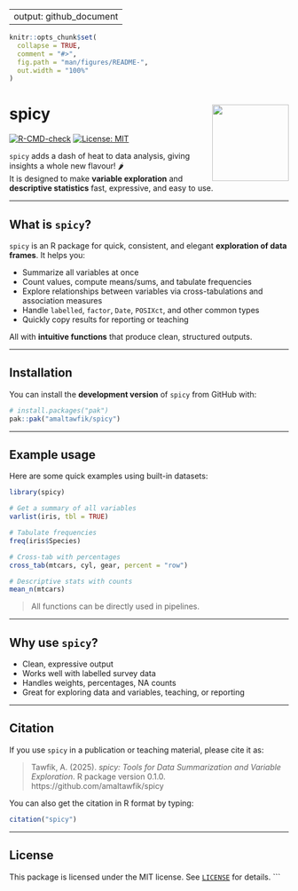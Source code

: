 
---
output: github_document
---

```r
knitr::opts_chunk$set(
  collapse = TRUE,
  comment = "#>",
  fig.path = "man/figures/README-",
  out.width = "100%"
)
```

# spicy <img src="man/figures/logo.png" align="right" height="138" />

<!-- badges: start -->
[![R-CMD-check](https://github.com/amaltawfik/spicy/actions/workflows/R-CMD-check.yaml/badge.svg)](https://github.com/amaltawfik/spicy/actions/workflows/R-CMD-check.yaml)
[![License: MIT](https://img.shields.io/badge/license-MIT-blue.svg)](LICENSE)
<!-- badges: end -->

`spicy` adds a dash of heat to data analysis, giving insights a whole new flavour! 🌶️  
It is designed to make **variable exploration** and **descriptive statistics** fast, expressive, and easy to use.

---

## What is `spicy`?

`spicy` is an R package for quick, consistent, and elegant **exploration of data frames**. It helps you:

- Summarize all variables at once  
- Count values, compute means/sums, and tabulate frequencies  
- Explore relationships between variables via cross-tabulations and association measures  
- Handle `labelled`, `factor`, `Date`, `POSIXct`, and other common types  
- Quickly copy results for reporting or teaching  

All with **intuitive functions** that produce clean, structured outputs.

---

## Installation

You can install the **development version** of `spicy` from GitHub with:

```r
# install.packages("pak")
pak::pak("amaltawfik/spicy")
```

---

## Example usage

Here are some quick examples using built-in datasets:

```r
library(spicy)

# Get a summary of all variables
varlist(iris, tbl = TRUE)

# Tabulate frequencies
freq(iris$Species)

# Cross-tab with percentages
cross_tab(mtcars, cyl, gear, percent = "row")

# Descriptive stats with counts
mean_n(mtcars)

```

> All functions can be directly used in pipelines.

---

## Why use `spicy`?

- Clean, expressive output  
- Works well with labelled survey data  
- Handles weights, percentages, NA counts  
- Great for exploring data and variables, teaching, or reporting 

---

## Citation

If you use `spicy` in a publication or teaching material, please cite it as:

> Tawfik, A. (2025). *spicy: Tools for Data Summarization and Variable Exploration*. R package version 0.1.0. https://github.com/amaltawfik/spicy

You can also get the citation in R format by typing:

```r
citation("spicy")
```

---

## License

This package is licensed under the MIT license. See [`LICENSE`](LICENSE) for details.
```


